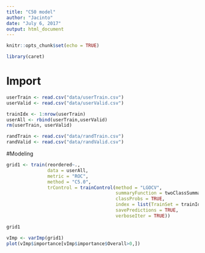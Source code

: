 ```yaml
---
title: "C50 model"
author: "Jacinto"
date: "July 6, 2017"
output: html_document
---
```


```r
knitr::opts_chunk$set(echo = TRUE)
```

```r
library(caret)
```


# Import 
```r
userTrain <- read.csv("data/userTrain.csv")
userValid <- read.csv("data/userValid.csv")

trainIdx <- 1:nrow(userTrain)
userAll <- rbind(userTrain,userValid)
rm(userTrain, userValid)

randTrain <- read.csv("data/randTrain.csv")
randValid <- read.csv("data/randValid.csv")
```

#Modeling
```r
grid1 <- train(reordered~., 
               data = userAll,
               metric = "ROC",
               method = "C5.0",
               trControl = trainControl(method = "LGOCV",
                                        summaryFunction = twoClassSummary,
                                        classProbs = TRUE,
                                        index = list(TrainSet = trainIdx),
                                        savePredictions = TRUE,
                                        verboseIter = TRUE))
```

```r
grid1
```
```r
vImp <- varImp(grid1)
plot(vImp$importance[vImp$importance$Overall>0,])
```

